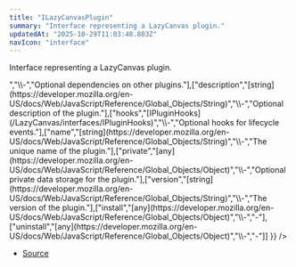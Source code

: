 ```yaml
---
title: "ILazyCanvasPlugin"
summary: "Interface representing a LazyCanvas plugin."
updatedAt: "2025-10-29T11:03:48.803Z"
navIcon: "interface"
---
```



Interface representing a LazyCanvas plugin.

<Table data={{ headers: [{"content":"Property","key":"property","sortable":true},{"content":"Type","key":"type","sortable":true},{"content":"Value","key":"value","sortable":true},{"content":"Description","key":"description"}], rows: [["author","[string](https://developer.mozilla.org/en-US/docs/Web/JavaScript/Reference/Global_Objects/String)","\\-","Optional author of the plugin."],["config","[any](https://developer.mozilla.org/en-US/docs/Web/JavaScript/Reference/Global_Objects/Object)","\\-","Optional configuration object for the plugin."],["dependencies","Array\\<string\\>","\\-","Optional dependencies on other plugins."],["description","[string](https://developer.mozilla.org/en-US/docs/Web/JavaScript/Reference/Global_Objects/String)","\\-","Optional description of the plugin."],["hooks","[IPluginHooks](/LazyCanvas/interfaces/IPluginHooks)","\\-","Optional hooks for lifecycle events."],["name","[string](https://developer.mozilla.org/en-US/docs/Web/JavaScript/Reference/Global_Objects/String)","\\-","The unique name of the plugin."],["private","[any](https://developer.mozilla.org/en-US/docs/Web/JavaScript/Reference/Global_Objects/Object)","\\-","Optional private data storage for the plugin."],["version","[string](https://developer.mozilla.org/en-US/docs/Web/JavaScript/Reference/Global_Objects/String)","\\-","The version of the plugin."],["install","[any](https://developer.mozilla.org/en-US/docs/Web/JavaScript/Reference/Global_Objects/Object)","\\-","-"],["uninstall","[any](https://developer.mozilla.org/en-US/docs/Web/JavaScript/Reference/Global_Objects/Object)","\\-","-"]] }} />


- [Source](https://github.com/NMMTY/LazyCanvas/blob/e5b83021346e886d435469de8abb93654e0fb45d/packages/lazycanvas/src/structures/managers/PluginManager.ts#L10)